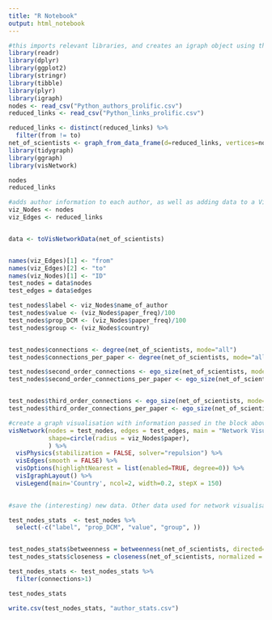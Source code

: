 ```yaml
---
title: "R Notebook"
output: html_notebook
---
```



```r
#this imports relevant libraries, and creates an igraph object using the pre-processed author and links data from paper_analyser.py
library(readr)
library(dplyr)
library(ggplot2)
library(stringr)
library(tibble)
library(plyr)
library(igraph)
nodes <- read_csv("Python_authors_prolific.csv")
reduced_links <- read_csv("Python_links_prolific.csv") 

reduced_links <- distinct(reduced_links) %>%
  filter(from != to)
net_of_scientists <- graph_from_data_frame(d=reduced_links, vertices=nodes, directed=F)
library(tidygraph)
library(ggraph)
library(visNetwork)

nodes
reduced_links
```


```r
#adds author information to each author, as well as adding data to a VisNetwork object to allow interactive graph visualisation
viz_Nodes <- nodes
viz_Edges <- reduced_links


data <- toVisNetworkData(net_of_scientists)


names(viz_Edges)[1] <- "from"
names(viz_Edges)[2] <- "to"
names(viz_Nodes)[1] <- "ID"
test_nodes = data$nodes
test_edges = data$edges

test_nodes$label <- viz_Nodes$name_of_author
test_nodes$value <- (viz_Nodes$paper_freq)/100
test_nodes$prop_DCM <- (viz_Nodes$paper_freq)/100
test_nodes$group <- (viz_Nodes$country)


test_nodes$connections <- degree(net_of_scientists, mode="all")
test_nodes$connections_per_paper <- degree(net_of_scientists, mode="all")/viz_Nodes$paper_freq

test_nodes$second_order_connections <- ego_size(net_of_scientists, mode="all", order=2)
test_nodes$second_order_connections_per_paper <- ego_size(net_of_scientists, mode="all", order=2)/viz_Nodes$paper_freq


test_nodes$third_order_connections <- ego_size(net_of_scientists, mode="all", order=3)
test_nodes$third_order_connections_per_paper <- ego_size(net_of_scientists, mode="all", order=3)/viz_Nodes$paper_freq
```


```r
#create a graph visualisation with information passed in the block above
visNetwork(nodes = test_nodes, edges = test_edges, main = "Network Visualisation for DCM Research",
           shape=circle(radius = viz_Nodes$paper),
           ) %>%
  visPhysics(stabilization = FALSE, solver="repulsion") %>%
  visEdges(smooth = FALSE) %>%
  visOptions(highlightNearest = list(enabled=TRUE, degree=0)) %>%
  visIgraphLayout() %>%
  visLegend(main='Country', ncol=2, width=0.2, stepX = 150)
  
```
```r
#save the (interesting) new data. Other data used for network visualisation (such as label, which is identical to name, and is only passsed so that the labels appear in the interactive network graph) is removed before saving.

test_nodes_stats  <- test_nodes %>%
  select(-c("label", "prop_DCM", "value", "group", ))


test_nodes_stats$betweenness = betweenness(net_of_scientists, directed=FALSE)/100
test_nodes_stats$closeness = closeness(net_of_scientists, normalized = TRUE)*1000

test_nodes_stats <- test_nodes_stats %>%
  filter(connections>1)

test_nodes_stats

write.csv(test_nodes_stats, "author_stats.csv")
```